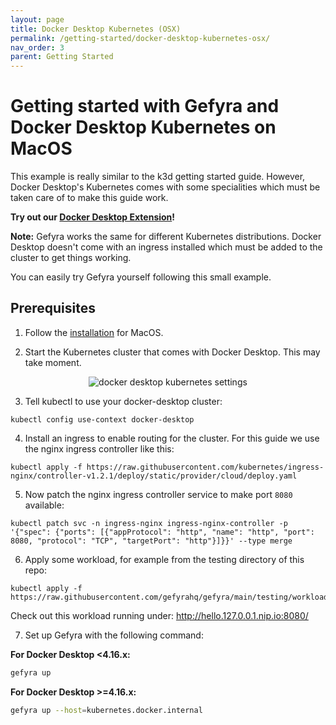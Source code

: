 ```yaml
---
layout: page
title: Docker Desktop Kubernetes (OSX)
permalink: /getting-started/docker-desktop-kubernetes-osx/
nav_order: 3
parent: Getting Started
---
```



# Getting started with Gefyra and Docker Desktop Kubernetes on MacOS
This example is really similar to the k3d getting started guide.
However, Docker Desktop's Kubernetes comes with some specialities
which must be taken care of to make this guide work.

**Try out our [Docker Desktop Extension](/docker-desktop-extension/)!**

**Note:** Gefyra works the same for different Kubernetes distributions.
Docker Desktop doesn't come with an ingress installed which must
be added to the cluster to get things working.

You can easily try Gefyra yourself following this small example.


## Prerequisites
1. Follow the [installation](https://gefyra.dev/installation) for MacOS.

2. Start the Kubernetes cluster that comes with Docker Desktop. This may take moment.

<div align="center">
 <img src="/img/getting_started_docker_desktop_kubernetes.png" alt="docker desktop kubernetes settings"/>
</div>

3. Tell kubectl to use your docker-desktop cluster:
```shell
kubectl config use-context docker-desktop
```
4. Install an ingress to enable routing for the cluster. For this guide we use the nginx
ingress controller like this:
```shell
kubectl apply -f https://raw.githubusercontent.com/kubernetes/ingress-nginx/controller-v1.2.1/deploy/static/provider/cloud/deploy.yaml
```
5. Now patch the nginx ingress controller service to make port `8080` available:
```shell
kubectl patch svc -n ingress-nginx ingress-nginx-controller -p '{"spec": {"ports": [{"appProtocol": "http", "name": "http", "port": 8080, "protocol": "TCP", "targetPort": "http"}]}}' --type merge
```
6. Apply some workload, for example from the testing directory of this repo:  
```shell
kubectl apply -f https://raw.githubusercontent.com/gefyrahq/gefyra/main/testing/workloads/hello_dd.yaml
```
Check out this workload running under: http://hello.127.0.0.1.nip.io:8080/    

7. Set up Gefyra with the following command:

**For Docker Desktop <4.16.x:**

```sh
gefyra up
```

**For Docker Desktop >=4.16.x:**

```sh
gefyra up --host=kubernetes.docker.internal
```

<GettingStartedCommon hideUp={true} />
